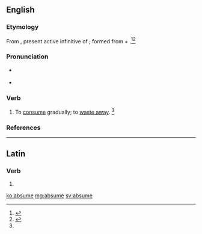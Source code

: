 ==English==

===Etymology===
From {{etyl|la|en}} {{term/t|la|absūmere}}, present active infinitive of {{term/t|la|absūmō||diminish}}; formed from {{term|ab||from, away from|lang=la}} + {{term/t|la|sūmō||take}}.<ref name=WI3>{{R:MW3 1976|page=8}}</ref><ref name=SOED>{{R:SOED5|page=10}}</ref>

===Pronunciation===
* {{a|RP}} {{IPA|/əbˈsum/}}
* {{a|US}} {{IPA|/æbˈsum/|/əbˈsum/}}

===Verb===
{{en-verb|absum|ing}}

# {{context|transitive|obsolete|lang=en}} To [[consume]] gradually; to [[waste away]]. {{defdate|Attested from the late 16<sup>th</sup> century until the mid 18<sup>th</sup> century.}}<ref name=SOED/>

===References===
<references/>

----

==Latin==

===Verb===
{{la-verb-form|absūme}}

# {{conjugation of|absūmō||2|s|pres|act|imp|lang=la}}

[[ko:absume]]
[[mg:absume]]
[[sv:absume]]